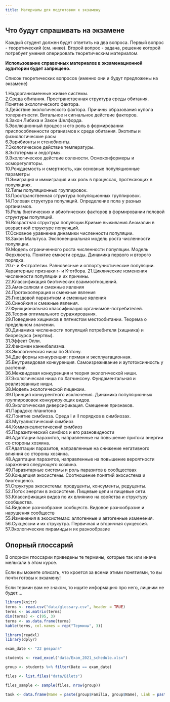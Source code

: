 ```yaml
---
title: Материалы для подготовки к экзамену
---
```


## Что будут спрашивать на экзамене

Каждый студент должен будет ответить на два вопроса. Первый вопрос - теоретический (см. ниже). Второй вопрос - задача, решение которой потребует умения оперировать теоретическим материалом.


**Использование справочных материалов в экзаменационной аудитории будет запрещено.**  

Список теоретических вопросов (именно они и будут предложены на экзамене)

<!-- **Восклицательным знаком (!) помечены те вопросы, ответы на которые были даны на семинарах или в литературе, рекомендованной для самостоятельного изучения (самостоятельные работы №№ 1, 2, 3)** -->

<!-- 1.Надорганизменные живые системы.       -->
<!-- 2.Среда обитания. Пространственная структура среды обитания. Понятие экологического фактора.    -->
<!-- 3.Действие экологического фактора. Причины образования купола толерантности. Витальное и сигнальное действие факторов.    -->
<!-- 4.Закон Либиха и Закон Шелфорда.    -->
<!-- 5!.Эволюционный процесс и его роль в формировании приспособленности организмов к среде обитания. Экотипы и физиологические расы     -->
<!-- 6.Эврибионты и стенобионты.     -->
<!-- 7!.Изменение реакции организмов на действие экологического фактора в пространстве и времени. Ритмы в активности организмов: Циркадные и лунные ритмы.      -->
<!-- 8.Классификации экологических факторов.     -->
<!-- 9!.Экологическое действие света (фотопериодизм)     -->
<!-- 10!.Экологическое действие света (сциофиты и гелиофиты)    -->
<!-- 11!.Экологическое действие температуры.     -->
<!-- 12.Эктотермы и эндотрмы. Правило суммы эффективных температур.      -->
<!-- 13.Экологическое действие солености. Осмоконформеры и осморегуляторы.     -->
<!-- 14.Ресурсы и их отличие от других факторов среды.     -->
<!-- 15.Унитарные и модулярные организмы и особенности их связи с окружающей средой.     -->
<!-- 16.Методы определения численности популяционных группировок.     -->
<!-- 17.Рождаемость и смертность, как основные популяционные параметры     -->
<!-- 18.Эмиграция и иммиграция и их роль в процессах, протекающих в популяциях.     -->
<!-- 19.Типы популяционных группировок.     -->
<!-- 20.Пространственная структура популяционных группировок.     -->
<!-- 21.Половая структура популяций. Определение пола у разных организмов.     -->
<!-- 22.Роль биотических и абиотических факторов в формировании половой структуры популяций.     -->
<!-- 23.Циклические изменения в половой структуре популяций.     -->
<!-- 24.Возрастная структура популяции.Кривые выживания.Аномалии в возрастной структуре популяций.     -->
<!-- 25.Основное уравнение динамики численности популяции.     -->
<!-- 26.Закон Мальтуса. Экспоненциальная модель роста численности популяции.     -->
<!-- 27.Модель ограниченного роста численности популяции. Модель Ферхлюста. Понятие емкости среды. Динамика первого и второго порядка.     -->
<!-- 28.r- и K-стратегии. Равновесные и оппортунистические популяции. Характерные признаки r- и K-отбора. -->
<!-- 29.Классификация стратегий видов Раменского-Грайма     -->
<!-- 30.Циклические изменения численности популяции и их причины.     -->
<!-- 31.Классификация симфизиологичских связей     -->
<!-- 32.Классификация взаимоотношений по результату взаимодействий.     -->
<!-- 33.Аменсализм и смежные явления      -->
<!-- 34.Протокооперация и смежные явления     -->
<!-- 35.Гнездовой паразитизм и смежные явления     -->
<!-- 36.Cинойкия и смежные явления.     -->
<!-- 37.Функциональная классификация организмов-потребителей.     -->
<!-- 38.Теория оптимального фуражирования.     -->
<!-- 39.Поведение хищников в пятнистом местообитании. Теорема о предельном значении.     -->
<!-- 40.Динамика численности популяций потребителя (хищника) и биоресурса (жертвы).     -->
<!-- 41.Эффект Олли.      -->
<!-- 42.Феномен каннибализма.     -->
<!-- 43.Экологическая ниша по Элтону. Гильдии.     -->
<!-- 44.Две формы конкуренции: прямая и эксплуатационная.       -->
<!-- 45.Внутривидовая конкуренция. Самоизреживание и аутотоксичность у растений.      -->
<!-- 46.Межвидовая конкуренция и теория экологической ниши.      -->
<!-- 47.Экологическая ниша по Хатчинсону. Фундаментальная и реализованные ниши.      -->
<!-- 48.Модель экологической лицензии.      -->
<!-- 49.Принцип конкурентного исключения. Динамика популяций конкурирующих видов.      -->
<!-- 50.Особенности конкурентных взаимоотношений в растительных сообществах      -->
<!-- 51.Экологическая диверсификация. Смещение признаков.       -->
<!-- 52.Парадокс планктона      -->
<!-- 53.Влияние межвидовой и внутривидовой конкуренции на место видов в экосистеме.        -->
<!-- 54.Понятие симбиоза. Среда I и II порядков в симбиозах.        -->
<!-- 55.Стратегии симбионтов и хозяев в становлении разных типов симбиозов.       -->
<!-- 56.Мутуалистический симбиоз      -->
<!-- 57.Комменсалистический симбиоз       -->
<!-- 58.Паразитический симбиоз и его разновидности       -->
<!-- 59.Адаптации паразитов, направленные на повышение притока энергии со стороны хозяина.       -->
<!-- 60.Адаптации паразитов, направленные на снижение негативного влияния со стороны хозяина.       -->
<!-- 61.Адаптации паразитов, направленные на повышение вероятности заражения следующего хозяина.       -->
<!-- 62.Паразитарные системы и роль паразитов в сообществах        -->
<!-- 63.Концепция экосистемы. Соотношение понятий экосистема и биогеоценоз.       -->
<!-- 64!.Автотрофный и гетеротрофный компоненты экосистемы, их пространственное и временнóе разделение.     -->
<!-- 65.Структура экосистемы: продуценты, консументы, редуценты.       -->
<!-- 66.Поток энергии в экосистеме. Пищевые цепи и пищевые сети.      -->
<!-- 67!.Биогеохимические циклы (на примере цикла углерода). Обменный и резервный фонды биогеохимических циклов.       -->
<!-- 68.Классификация видов по их влиянию на свойства и структуру сообщества.       -->
<!-- 69.Видовое разнообразие сообществ. Видовое разнообразие и нарушения сообществ       -->
<!-- 70!.Изменения в экосистемах: аллогенные и автогенные изменения.       -->
<!-- 71!.Cукцессии и их струкутра. Первичная и вторичная сукцессия.       -->
<!-- 72!.Флуктуации и их разнообразие.       -->
<!-- 73.Экосистемный и популяционный подход в экологии.       -->
<!-- 74!.Экологические ниши в растительном мире         -->
<!-- 75!.Жизненные формы животных и растений. Жизненные формы по Раункиеру.      -->
<!-- 76.В чём сходство и в чём различие понятий «хищник», «детритофаг» и «редуцент»?       -->
<!-- 77.Автотрофные и гетеротрофные экосистемы.      -->
<!-- 78.Гетеротрофные антропогенные экосистемы      -->
<!-- 79!.Биологическая продуктивность экосистем       -->
<!-- 80!.Круговороты органического вещества в водных и наземных экосистемах      -->
<!-- 81.Экологические пирамиды и их разнообразие      -->
<!-- 82!.Агроэкосистемы и их отличия от естественных фотоавтотрофных экосистем.      -->
<!-- 83.Эксперимент «Биосфера 2» и причины его остановки.       -->
<!-- 84.Суть и критика теории «Моноклимакса» Ф. Клеменса       -->
<!-- 85.Адвентивные и инвазионные виды        -->
<!-- 86!.Основные биомы суши, их площадь и продуктивность.        -->



<!-- Список вопросов для биотехнологов -->

1.Надорганизменные живые системы.      
2.Среда обитания. Пространственная структура среды обитания. Понятие экологического фактора.   
3.Действие экологического фактора. Причины образования купола толерантности. Витальное и сигнальное действие факторов.   
4.Закон Либиха и Закон Шелфорда.   
5.Эволюционный процесс и его роль в формировании приспособленности организмов к среде обитания. Экотипы и физиологические расы    
6.Эврибионты и стенобионты.    
7.Экологическое действие температуры.    
8.Эктотермы и эндотрмы.    
9.Экологическое действие солености. Осмоконформеры и осморегуляторы.    
10.Рождаемость и смертность, как основные популяционные параметры    
11.Эмиграция и иммиграция и их роль в процессах, протекающих в популяциях.    
12.Типы популяционных группировок.    
13.Пространственная структура популяционных группировок.    
14.Половая структура популяций. Определение пола у разных организмов.    
15.Роль биотических и абиотических факторов в формировании половой структуры популяций.    
16.Возрастная структура популяции.Кривые выживания.Аномалии в возрастной структуре популяций.    
17.Основное уравнение динамики численности популяции.    
18.Закон Мальтуса. Экспоненциальная модель роста численности популяции.    
19.Модель ограниченного роста численности популяции. Модель Ферхлюста. Понятие емкости среды. Динамика первого и второго порядка.    
20.r- и K-стратегии. Равновесные и оппортунистические популяции. Характерные признаки r- и K-отбора.
21.Циклические изменения численности популяции и их причины.    
22.Классификация биотических взаимоотношений.    
23.Аменсализм и смежные явления     
24.Протокооперация и смежные явления    
25.Гнездовой паразитизм и смежные явления    
26.Cинойкия и смежные явления.    
27.Функциональная классификация организмов-потребителей.    
28.Теория оптимального фуражирования.    
29.Поведение хищников в пятнистом местообитании. Теорема о предельном значении.    
30.Динамика численности популяций потребителя (хищника) и биоресурса (жертвы).    
31.Эффект Олли.     
32.Феномен каннибализма.    
33.Экологическая ниша по Элтону.     
34.Две формы конкуренции: прямая и эксплуатационная.      
35.Внутривидовая конкуренция. Самоизреживание и аутотоксичность у растений.     
36.Межвидовая конкуренция и теория экологической ниши.     
37.Экологическая ниша по Хатчинсону. Фундаментальная и реализованные ниши.     
38.Модель экологической лицензии.     
39.Принцип конкурентного исключения. Динамика популяционных группирововок конкурирующих видов.     
40.Экологическая диверсификация. Смещение признаков.      
41.Парадокс планктона     
42.Понятие симбиоза. Среда I и II порядков в симбиозах.       
43.Мутуалистический симбиоз     
44.Комменсалистический симбиоз      
45.Паразитический симбиоз и его разновидности      
46.Адаптации паразитов, направленные на повышение притока энергии со стороны хозяина.      
47.Адаптации паразитов, направленные на снижение негативного влияния со стороны хозяина.      
48.Адаптации паразитов, направленные на повышение вероятности заражения следующего хозяина.      
49.Паразитарные системы и роль паразитов в сообществах       
50.Концепция экосистемы. Соотношение понятий экосистема и биогеоценоз.      
51.Структура экосистемы: продуценты, консументы, редуценты.      
52.Поток энергии в экосистеме. Пищевые цепи и пищевые сети.     
53.Классификация видов по их влиянию на свойства и структуру сообщества.      
54.Видовое разнообразие сообществ. Видовое разнообразие и нарушения сообществ      
55.Изменения в экосистемах: аллогенные и автогенные изменения.      
56.Cукцессии и их струкутра. Первичная и вторичная сукцессия.      
57.Экологические пирамиды и их разнообразие     







## Опорный глоссарий {.smaller}

В опорном глоссарии приведены те термины, которые так или иначе мелькали в этом курсе. 

Если вы можете описать, что кроется за всеми этими понятиями, то вы почти готовы к экзамену!

Если термин вам не знаком, то ищите информацию про него, лишним не будет....

```r
library(knitr)
terms <- read.csv("data/glossary.csv", header = TRUE)
terms <- as.matrix(terms)
dim(terms) <- c(95, 3)
terms <- as.data.frame(terms)
kable(terms, col.names = rep("Термины", 3))
```


```r
library(readxl)
library(dplyr)

exam_date <- "22 февраля"

students <- read_excel("data/Exam_2021_schedule.xlsx")

group <- students %>% filter(Date == exam_date)

files <- list.files("data/Bilets")

files_sample <- sample(files, nrow(group))

task <- data.frame(Name = paste(group$Familia, group$Name), Link = paste("[Задача](data/Bilets/",files_sample,")", sep = ""))


```


<!-- ## Вопросы для экзамена -->

<!-- ```{r, echo=FALSE, message=FALSE} -->
<!-- kable(task, col.names = c("Ф.И.", "Задача для экзамена")) -->
<!-- ``` -->

